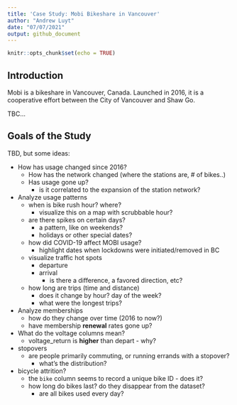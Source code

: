 ```yaml
---
title: 'Case Study: Mobi Bikeshare in Vancouver'
author: "Andrew Luyt"
date: "07/07/2021"
output: github_document
---
```


```r
knitr::opts_chunk$set(echo = TRUE)
```

## Introduction
Mobi is a bikeshare in Vancouver, Canada. Launched in 2016, it is a cooperative
effort between the City of Vancouver and Shaw Go.

TBC...

## Goals of the Study
TBD, but some ideas:

- How has usage changed since 2016?
  - How has the network changed (where the stations are, # of bikes..)
  - Has usage gone up?
    - is it correlated to the expansion of the station network?
- Analyze usage patterns
  - when is bike rush hour? where?
    - visualize this on a map with scrubbable hour?
  - are there spikes on certain days?
    - a pattern, like on weekends?
    - holidays or other special dates?
  - how did COVID-19 affect MOBI usage?
    - highlight dates when lockdowns were initiated/removed in BC
  - visualize traffic hot spots
    - departure
    - arrival
      - is there a difference, a favored direction, etc?
  - how long are trips (time and distance)
    - does it change by hour? day of the week?
    - what were the longest trips?
- Analyze memberships
  - how do they change over time (2016 to now?)
  - have membership **renewal** rates gone up?
- What do the voltage columns mean?
  - voltage_return is **higher** than depart - why?
- stopovers
  - are people primarily commuting, or running errands with a stopover?
    - what's the distribution?
- bicycle attrition?
  - the `bike` column seems to record a unique bike ID - does it?
  - how long do bikes last? do they disappear from the dataset?
    - are all bikes used every day?
